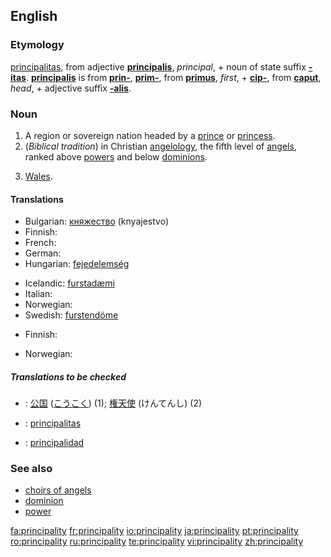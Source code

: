 ==English==

===Etymology===
{{L.}} [[principalitas]], from adjective '''[[principalis]]''', ''principal'', + noun of state suffix '''[[-itas]]'''.  '''[[principalis]]''' is from '''[[prin-]]''', '''[[prim-]]''', from '''[[primus]]''', ''first'', + '''[[cip-]]''', from '''[[caput]]''', ''head'', + adjective suffix '''[[-alis]]'''.

===Noun===
{{en-noun|principalities}}

# A region or sovereign nation headed by a [[prince]] or [[princess]].
# (''Biblical tradition'') in Christian [[angelology]], the fifth level of [[angel]]s, ranked above [[power]]s and below [[dominion]]s.
# {{UK}} [[Wales]].

====Translations====
{{trans-top|region}}
* Bulgarian: [[княжество]] (knyajestvo)
* Finnish: {{t+|fi|ruhtinaskunta}}
* French: {{t+|fr|principauté|f}}
* German: {{t+|de|Fürstentum|n}}
* Hungarian: [[fejedelemség]]
{{trans-mid}}
* Icelandic: [[furstadæmi]] {{n}}
* Italian: {{t+|it|principato|m}}
* Norwegian: {{t-|no|fyrstedømme|n}}
* Swedish: [[furstendöme]] {{n}}
{{trans-bottom}}

{{trans-top|in angelology}}
* Finnish: {{t+|fi|valta}}
{{trans-mid}}
* Norwegian: {{t-|no|fyrstedømme|n}}
{{trans-bottom}}

=====Translations to be checked=====
{{checktrans}}
*{{ttbc|Japanese}}: [[公国]] ([[こうこく]]) (1); [[権天使]] (けんてんし) (2)
*{{ttbc|Latin}}:  [[principalitas]] {{f}}
*{{ttbc|Spanish}}: [[principalidad]] {{f}}

===See also===
*[[choirs of angels]]
*[[dominion]]
*[[power]]

[[fa:principality]]
[[fr:principality]]
[[io:principality]]
[[ja:principality]]
[[pt:principality]]
[[ro:principality]]
[[ru:principality]]
[[te:principality]]
[[vi:principality]]
[[zh:principality]]